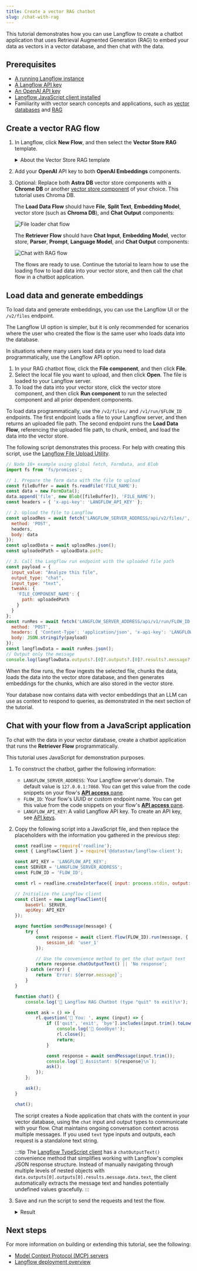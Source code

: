 ```yaml
---
title: Create a vector RAG chatbot
slug: /chat-with-rag
---
```



This tutorial demonstrates how you can use Langflow to create a chatbot application that uses Retrieval Augmented Generation (RAG) to embed your data as vectors in a vector database, and then chat with the data.

## Prerequisites

- [A running Langflow instance](/get-started-installation)
- [A Langflow API key](/configuration-api-keys)
- [An OpenAI API key](https://platform.openai.com/)
- [Langflow JavaScript client installed](/typescript-client)
- Familiarity with vector search concepts and applications, such as [vector databases](https://www.datastax.com/guides/what-is-a-vector-database) and [RAG](https://www.datastax.com/guides/what-is-retrieval-augmented-generation)

## Create a vector RAG flow

1. In Langflow, click **New Flow**, and then select the **Vector Store RAG** template.

    <details>
    <summary>About the Vector Store RAG template</summary>

    This template has two flows.

    The **Load Data Flow** at the bottom of the workspace populates a vector store with data from a file.
    This data is used to respond to queries submitted to the **Retriever Flow**, which is at the top of the workspace.

    Specifically, the **Load Data Flow** ingests data from a local file, splits the data into chunks, loads and indexes the data in your vector database, and then computes embeddings for the chunks. The embeddings are also stored with the loaded data. This flow only needs to run when you need to load data into your vector database.

    The **Retriever Flow** receives chat input, generates an embedding for the input, and then uses several components to reconstruct chunks into text and generate a response by comparing the new embedding to the stored embeddings to find similar data.

    </details>

2. Add your **OpenAI** API key to both **OpenAI Embeddings** components.

3. Optional: Replace both **Astra DB** vector store components with a **Chrome DB** or another [vector store component](/components-vector-stores) of your choice.
This tutorial uses Chroma DB.

    The **Load Data Flow** should have **File**, **Split Text**, **Embedding Model**, vector store (such as **Chroma DB**), and **Chat Output** components:

    ![File loader chat flow](/img/tutorial-chatbot-embed-files.png)

    The **Retriever Flow** should have **Chat Input**, **Embedding Model**, vector store, **Parser**, **Prompt**, **Language Model**, and **Chat Output** components:

    ![Chat with RAG flow](/img/tutorial-chatbot-chat-flow.png)

    The flows are ready to use.
    Continue the tutorial to learn how to use the loading flow to load data into your vector store, and then call the chat flow in a chatbot application.

## Load data and generate embeddings

To load data and generate embeddings, you can use the Langflow UI or the `/v2/files` endpoint.

The Langflow UI option is simpler, but it is only recommended for scenarios where the user who created the flow is the same user who loads data into the database.

In situations where many users load data or you need to load data programmatically, use the Langflow API option.

<Tabs>
<TabItem value="UI" label="Langflow UI" default>

1. In your RAG chatbot flow, click the **File component**, and then click **File**.
2. Select the local file you want to upload, and then click **Open**.
    The file is loaded to your Langflow server.
3. To load the data into your vector store, click the vector store component, and then click <Icon name="Play" aria-hidden="true" /> **Run component** to run the selected component and all prior dependent components.

</TabItem>
<TabItem value="API" label="Langflow API">

To load data programmatically, use the `/v2/files/` and `/v1/run/$FLOW_ID` endpoints. The first endpoint loads a file to your Langflow server, and then returns an uploaded file path. The second endpoint runs the **Load Data Flow**, referencing the uploaded file path, to chunk, embed, and load the data into the vector store.

The following script demonstrates this process.
For help with creating this script, use the [Langflow File Upload Utility](https://langflow-file-upload-examples.onrender.com/).

```js
// Node 18+ example using global fetch, FormData, and Blob
import fs from 'fs/promises';

// 1. Prepare the form data with the file to upload
const fileBuffer = await fs.readFile('FILE_NAME');
const data = new FormData();
data.append('file', new Blob([fileBuffer]), 'FILE_NAME');
const headers = { 'x-api-key': 'LANGFLOW_API_KEY' };

// 2. Upload the file to Langflow
const uploadRes = await fetch('LANGFLOW_SERVER_ADDRESS/api/v2/files/', {
  method: 'POST',
  headers,
  body: data
});
const uploadData = await uploadRes.json();
const uploadedPath = uploadData.path;

// 3. Call the Langflow run endpoint with the uploaded file path
const payload = {
  input_value: "Analyze this file",
  output_type: "chat",
  input_type: "text",
  tweaks: {
    'FILE_COMPONENT_NAME': {
      path: uploadedPath
    }
  }
};
const runRes = await fetch('LANGFLOW_SERVER_ADDRESS/api/v1/run/FLOW_ID', {
  method: 'POST',
  headers: { 'Content-Type': 'application/json', 'x-api-key': 'LANGFLOW_API_KEY' },
  body: JSON.stringify(payload)
});
const langflowData = await runRes.json();
// Output only the message
console.log(langflowData.outputs?.[0]?.outputs?.[0]?.results?.message?.data?.text);
```

</TabItem>
</Tabs>

When the flow runs, the flow ingests the selected file, chunks the data, loads the data into the vector store database, and then generates embeddings for the chunks, which are also stored in the vector store.

Your database now contains data with vector embeddings that an LLM can use as context to respond to queries, as demonstrated in the next section of the tutorial.

## Chat with your flow from a JavaScript application

To chat with the data in your vector database, create a chatbot application that runs the **Retriever Flow** programmatically.

This tutorial uses JavaScript for demonstration purposes.

1. To construct the chatbot, gather the following information:

    * `LANGFLOW_SERVER_ADDRESS`: Your Langflow server's domain. The default value is `127.0.0.1:7860`. You can get this value from the code snippets on your flow's [**API access** pane](/concepts-publish#api-access).
    * `FLOW_ID`: Your flow's UUID or custom endpoint name. You can get this value from the code snippets on your flow's [**API access** pane](/concepts-publish#api-access).
    * `LANGFLOW_API_KEY`: A valid Langflow API key. To create an API key, see [API keys](/configuration-api-keys).

2. Copy the following script into a JavaScript file, and then replace the placeholders with the information you gathered in the previous step:

    ```js
    const readline = require('readline');
    const { LangflowClient } = require('@datastax/langflow-client');

    const API_KEY = 'LANGFLOW_API_KEY';
    const SERVER = 'LANGFLOW_SERVER_ADDRESS';
    const FLOW_ID = 'FLOW_ID';

    const rl = readline.createInterface({ input: process.stdin, output: process.stdout });

    // Initialize the Langflow client
    const client = new LangflowClient({
        baseUrl: SERVER,
        apiKey: API_KEY
    });

    async function sendMessage(message) {
        try {
            const response = await client.flow(FLOW_ID).run(message, {
                session_id: 'user_1'
            });

            // Use the convenience method to get the chat output text
            return response.chatOutputText() || 'No response';
        } catch (error) {
            return `Error: ${error.message}`;
        }
    }

    function chat() {
        console.log('🤖 Langflow RAG Chatbot (type "quit" to exit)\n');

        const ask = () => {
            rl.question('👤 You: ', async (input) => {
                if (['quit', 'exit', 'bye'].includes(input.trim().toLowerCase())) {
                    console.log('👋 Goodbye!');
                    rl.close();
                    return;
                }

                const response = await sendMessage(input.trim());
                console.log(`🤖 Assistant: ${response}\n`);
                ask();
            });
        };

        ask();
    }

    chat();
    ```

    The script creates a Node application that chats with the content in your vector database, using the `chat` input and output types to communicate with your flow.
    Chat maintains ongoing conversation context across multiple messages. If you used `text` type inputs and outputs, each request is a standalone text string.

    :::tip
    The [Langflow TypeScript client](/typescript-client) has a `chatOutputText()` convenience method that simplifies working with Langflow's complex JSON response structure.
    Instead of manually navigating through multiple levels of nested objects with `data.outputs[0].outputs[0].results.message.data.text`, the client automatically extracts the message text and handles potentially undefined values gracefully.
    :::

3. Save and run the script to send the requests and test the flow.

    <details>
    <summary>Result</summary>

    The following is an example response from this tutorial's flow. Due to the nature of LLMs and variations in your inputs, your response might be different.

    ```
    👤 You: Do you have any documents about engines?
    🤖 Assistant: Yes, the provided text contains several warnings and guidelines related to engine installation, maintenance, and selection. It emphasizes the importance of using the correct engine for specific applications, ensuring all components are in good condition, and following safety precautions to prevent fire or explosion. If you need more specific information or details, please let me know!

    👤 You: It should be about a Briggs and Stratton engine.
    🤖 Assistant: The text provides important safety and installation guidelines for Briggs & Stratton engines. It emphasizes that these engines should not be used on 3-wheel All-Terrain Vehicles (ATVs), motor bikes, aircraft products, or vehicles intended for competitive events, as such uses are not approved by Briggs & Stratton.

    If you have any specific questions about Briggs & Stratton engines or need further information, feel free to ask!
    ```

    </details>

## Next steps

For more information on building or extending this tutorial, see the following:

* [Model Context Protocol (MCP) servers](/mcp-server)
* [Langflow deployment overview](/deployment-overview)